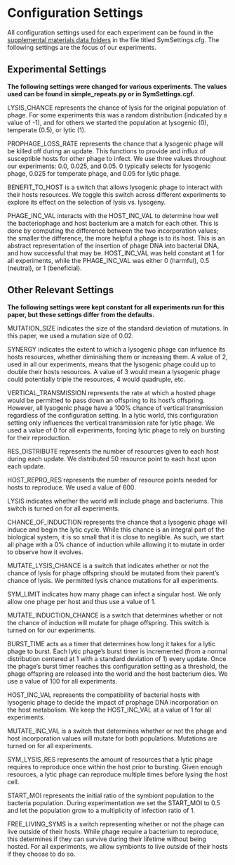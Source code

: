 # Configuration Settings

All configuration settings used for each experiment can be found in the [supplemental materials data folders](https://github.com/anyaevostinar/Evolution-of-Lysogeny-Paper/tree/main/Data) in the file titled SymSettings.cfg. The following settings are the focus of our experiments.

## Experimental Settings
**The following settings were changed for various experiments. The values used can be found in simple_repeats.py or in SymSettings.cgf.**

LYSIS_CHANCE represents the chance of lysis for the original population of phage. For some experiments this was a random distribution (indicated by a value of -1), and for others we started the population at lysogenic (0), temperate (0.5), or lytic (1).

PROPHAGE_LOSS_RATE represents the chance that a lysogenic phage will be killed off during an update. This functions to provide and influx of susceptible hosts for other phage to infect. We use three values throughout our experiments: 0.0, 0.025, and 0.05. 0 typically selects for lysogenic phage, 0.025 for temperate phage, and 0.05 for lytic phage.

BENEFIT_TO_HOST is a switch that allows lysogenic phage to interact with their hosts resources. We toggle this switch across different experiments to explore its effect on the selection of lysis vs. lysogeny.

PHAGE_INC_VAL interacts with the HOST_INC_VAL to determine how well the bacteriophage and host bacterium are a match for each other. This is done by computing the difference between the two incorporation values; the smaller the difference, the more helpful a phage is to its host. This is an abstract representation of the insertion of phage DNA into bacterial DNA, and how successful that may be. HOST_INC_VAL was held constant at 1 for all experiments, while the PHAGE_INC_VAL was either 0 (harmful), 0.5 (neutral), or 1 (beneficial).

## Other Relevant Settings
**The following settings were kept constant for all experiments run for this paper, but these settings differ from the defaults.**

MUTATION_SIZE indicates the size of the standard deviation of mutations. In this paper, we used a mutation size of 0.02.

SYNERGY indicates the extent to which a lysogenic phage can influence its hosts resources, whether diminishing them or increasing them. A value of 2, used in all our experiments, means that the lysogenic phage could up to double their hosts resources. A value of 3 would mean a lysogenic phage could potentially triple the resources, 4 would quadruple, etc.

VERTICAL_TRANSMISSION represents the rate at which a hosted phage would be permitted to pass down an offspring to its host's offspring. However, all lysogenic phage have a 100% chance of vertical transmission regardless of the configuration setting. In a lytic world, this configuration setting only influences the vertical transmission rate for lytic phage. We used a value of 0 for all experiments, forcing lytic phage to rely on bursting for their reproduction.

RES_DISTRIBUTE represents the number of resources given to each host during each update. We distributed 50 resource point to each host upon each update.

HOST_REPRO_RES represents the number of resource points needed for hosts to reproduce. We used a value of 600.

LYSIS indicates whether the world will include phage and bacteriums. This switch is turned on for all experiments.

CHANCE_OF_INDUCTION represents the chance that a lysogenic phage will induce and begin the lytic cycle. While this chance is an integral part of the biological system, it is so small that it is close to neglible. As such, we start all phage with a 0% chance of induction while allowing it to mutate in order to observe how it evolves.

MUTATE_LYSIS_CHANCE is a switch that indicates whether or not the chance of lysis for phage offspring should be mutated from their parent's chance of lysis. We permitted lysis chance mutations for all experiments.

SYM_LIMIT indicates how many phage can infect a singular host. We only allow one phage per host and thus use a value of 1.

MUTATE_INDUCTION_CHANCE is a switch that determines whether or not the chance of induction will mutate for phage offspring. This switch is turned on for our experiments.

BURST_TIME acts as a timer that determines how long it takes for a lytic phage to burst. Each lytic phage's burst timer is incremented (from a normal distribution centered at 1 with a standard deviation of 1) every update. Once the phage's burst timer reaches this configuration setting as a threshold, the phage offspring are released into the world and the host bacterium dies. We use a value of 100 for all experiments.

HOST_INC_VAL represents the compatibility of bacterial hosts with lysogenic phage to decide the impact of prophage DNA incorporation on the host metabolism. We keep the HOST_INC_VAL at a value of 1 for all experiments.

MUTATE_INC_VAL is a switch that determines whether or not the phage and host incorporation values will mutate for both populations. Mutations are turned on for all experiments.

SYM_LYSIS_RES represents the amount of resources that a lytic phage requires to reproduce once within the host prior to bursting. Given enough resources, a lytic phage can reproduce multiple times before lysing the host cell.

START_MOI represents the initial ratio of the symbiont population to the bacteria population. During experimentation we set the START_MOI to 0.5 and let the population grow to a multiplicity of infection ratio of 1.

FREE_LIVING_SYMS is a switch representing whether or not the phage can live outside of their hosts.  While phage require a bacterium to reproduce, this determines if they can survive during their lifetime without being hosted. For all experiments, we allow symbionts to live outside of their hosts if they choose to do so.




